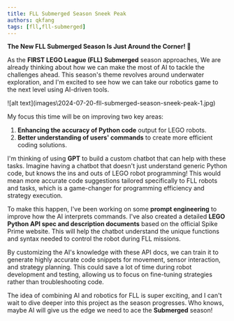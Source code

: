 ```yaml
---
title: FLL Submerged Season Sneek Peak
authors: qkfang
tags: [fll,fll-submerged]
---
```


**The New FLL Submerged Season Is Just Around the Corner! 🌊**

As the **FIRST LEGO League (FLL) Submerged** season approaches, We are already thinking about how we can make the most of AI to tackle the challenges ahead. This season's theme revolves around underwater exploration, and I'm excited to see how we can take our robotics game to the next level using AI-driven tools.

<div className="img-grid">
  <div className="img-item">
    ![alt text](images\2024-07-20-fll-submerged-season-sneek-peak-1.jpg)
  </div>
</div>

My focus this time will be on improving two key areas:
1. **Enhancing the accuracy of Python code** output for LEGO robots.
2. **Better understanding of users' commands** to create more efficient coding solutions.

I'm thinking of using **GPT** to build a custom chatbot that can help with these tasks. Imagine having a chatbot that doesn't just understand generic Python code, but knows the ins and outs of LEGO robot programming! This would mean more accurate code suggestions tailored specifically to FLL robots and tasks, which is a game-changer for programming efficiency and strategy execution.

To make this happen, I've been working on some **prompt engineering** to improve how the AI interprets commands. I've also created a detailed **LEGO Python API spec and description documents** based on the official Spike Prime website. This will help the chatbot understand the unique functions and syntax needed to control the robot during FLL missions.

By customizing the AI's knowledge with these API docs, we can train it to generate highly accurate code snippets for movement, sensor interaction, and strategy planning. This could save a lot of time during robot development and testing, allowing us to focus on fine-tuning strategies rather than troubleshooting code.

The idea of combining AI and robotics for FLL is super exciting, and I can't wait to dive deeper into this project as the season progresses. Who knows, maybe AI will give us the edge we need to ace the **Submerged** season!
